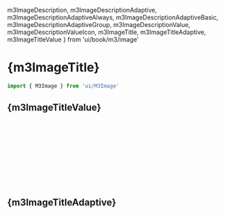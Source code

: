 

  m3ImageDescription,
  m3ImageDescriptionAdaptive,
  m3ImageDescriptionAdaptiveAlways,
  m3ImageDescriptionAdaptiveBasic,
  m3ImageDescriptionAdaptiveGroup,
  m3ImageDescriptionValue,
  m3ImageDescriptionValueIcon,
  m3ImageTitle,
  m3ImageTitleAdaptive,
  m3ImageTitleValue
} from 'ui/book/m3/image'

<Meta of={Image}/>

# {m3ImageTitle}
<Subtitle children={m3ImageDescription}/>

```js
import { M3Image } from 'ui/M3Image'
```

<Canvas of={Image.Image}/>
<Controls of={Image.Image}/>

## {m3ImageTitleValue}
<p children={m3ImageDescriptionValue}/>
<Canvas of={Image.Value}/>

<p children={m3ImageDescriptionValueIcon}/>

```js
// component.vue
<script setup lang="ts">
import { Icons } from 'ui'

Icons.add('name-icon', 'path')
</script>

<template>
  <m3-image value="name-icon"/>
</template>
```

<Canvas of={Image.ValueIcon}/>

## {m3ImageTitleAdaptive}
<p children={m3ImageDescriptionAdaptive}/>
<p children={m3ImageDescriptionAdaptiveBasic}/>

```html
<m3-image
  adaptive
  :value="[string]"
  :object-width="[number]"
  :object-height="[number]"
/>
```

<Canvas of={Image.Adaptive}/>

<p children={m3ImageDescriptionAdaptiveGroup}/>

```html
<m3-image
  ...
  :adaptive-group="[string]"
  ...
/>
```

<Canvas of={Image.AdaptiveGroup}/>

<p children={m3ImageDescriptionAdaptiveAlways}/>

```html
<m3-image
  ...
  :adaptive-always="[boolean]"
  ...
/>
```

<Canvas of={Image.AdaptiveAlways}/>

